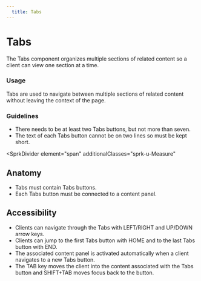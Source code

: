 ```yaml
---
  title: Tabs
---
```


# Tabs

The Tabs component organizes multiple sections of
related content so a client can view one section at a time. 

<ComponentPreview
  componentName="tabs--default-story"
  maxWidth="100%"
  hasReact
  hasAngular
  hasHTML
/>

### Usage

Tabs are used to navigate between multiple sections
of related content without leaving the context of the page. 

### Guidelines

- There needs to be at least two Tabs buttons, but not more than seven.
- The text of each Tabs button cannot be on two lines so must be kept short.

<SprkDivider
 element="span"
 additionalClasses="sprk-u-Measure"
></SprkDivider>

## Anatomy

- Tabs must contain Tabs buttons.
- Each Tabs button must be connected to a content panel.

## Accessibility

- Clients can navigate through the Tabs
with LEFT/RIGHT and UP/DOWN arrow keys.
- Clients can jump to the first Tabs button
with HOME and to the last Tabs button with END.
- The associated content panel is activated automatically
when a client navigates to a new Tabs button.
- The TAB key moves the client into the content
associated with the Tabs button and SHIFT+TAB
moves focus back to the button. 